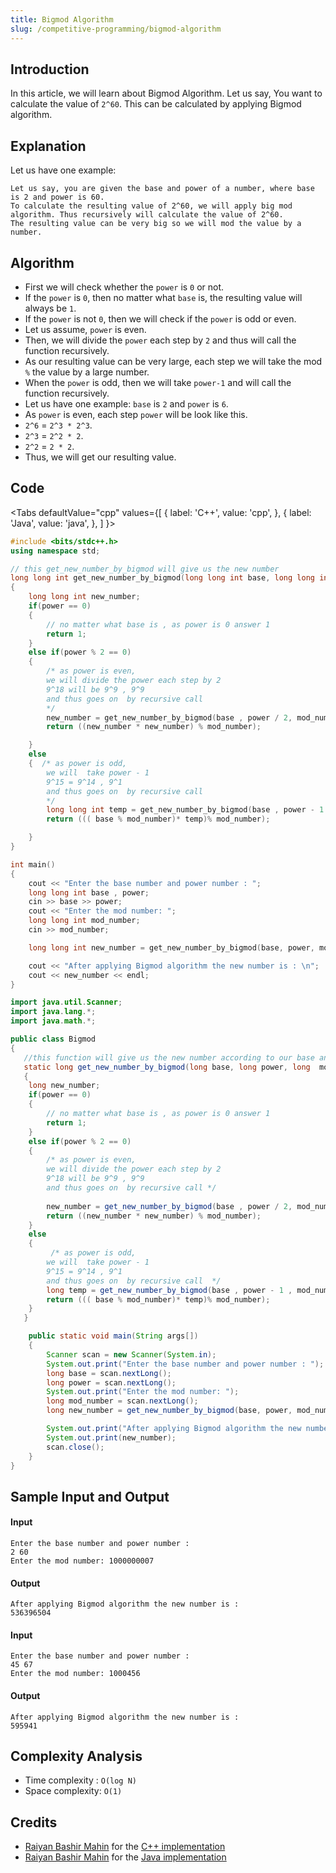 ```yaml
---
title: Bigmod Algorithm
slug: /competitive-programming/bigmod-algorithm
---
```


## Introduction

In this article, we will learn about Bigmod Algorithm. Let us say, You want to calculate the value of `2^60`. This can be calculated by applying Bigmod algorithm.

## Explanation

Let us have one example:

```
Let us say, you are given the base and power of a number, where base is 2 and power is 60.
To calculate the resulting value of 2^60, we will apply big mod algorithm. Thus recursively will calculate the value of 2^60.
The resulting value can be very big so we will mod the value by a number.

```

## Algorithm

 - First we will check whether the `power` is `0` or not.
 - If the `power` is `0`, then no matter what `base` is, the resulting value will always be `1`.
 - If the `power` is not `0`, then we will check if the `power` is odd or even.
 - Let us assume, `power` is even.
 - Then, we will divide the `power` each step by `2` and thus will call the function recursively.
 - As our resulting value can be very large, each step we will take the mod `%` the value by a large number.
 - When the `power` is odd, then we will take `power-1` and will call the function recursively.
 - Let us have one example: `base` is `2` and `power` is `6`.
 - As `power` is even, each step `power` will be look like this.
 - `2^6` = `2^3 * 2^3`.
 - `2^3` = `2^2 * 2`.
 - `2^2` = `2 * 2`.
 - Thus, we will get our resulting value.

## Code


<Tabs
  defaultValue="cpp"
  values={[
    { label: 'C++', value: 'cpp', },
    { label: 'Java', value: 'java', },
  ]
}>

<TabItem value="cpp">

```cpp
#include <bits/stdc++.h>
using namespace std;

// this get_new_number_by_bigmod will give us the new number
long long int get_new_number_by_bigmod(long long int base, long long int power, long long int mod_number)
{
    long long int new_number;
    if(power == 0)
    {
        // no matter what base is , as power is 0 answer 1
        return 1;
    }
    else if(power % 2 == 0)
    {
        /* as power is even,
        we will divide the power each step by 2
        9^18 will be 9^9 , 9^9
        and thus goes on  by recursive call
        */
        new_number = get_new_number_by_bigmod(base , power / 2, mod_number);
        return ((new_number * new_number) % mod_number);

    }
    else
    {  /* as power is odd,
        we will  take power - 1
        9^15 = 9^14 , 9^1
        and thus goes on  by recursive call
        */
        long long int temp = get_new_number_by_bigmod(base , power - 1 , mod_number);
        return ((( base % mod_number)* temp)% mod_number);

    }
}

int main()
{
    cout << "Enter the base number and power number : ";
    long long int base , power;
    cin >> base >> power;
    cout << "Enter the mod number: ";
    long long int mod_number;
    cin >> mod_number;

    long long int new_number = get_new_number_by_bigmod(base, power, mod_number);

    cout << "After applying Bigmod algorithm the new number is : \n";
    cout << new_number << endl;
}
```

</TabItem>
<TabItem value="java">

```java
import java.util.Scanner;
import java.lang.*;
import java.math.*;

public class Bigmod
{
   //this function will give us the new number according to our base and power
   static long get_new_number_by_bigmod(long base, long power, long  mod_number)
   {
    long new_number;
    if(power == 0)
    {
        // no matter what base is , as power is 0 answer 1
        return 1;
    }
    else if(power % 2 == 0)
    {
        /* as power is even,
        we will divide the power each step by 2
        9^18 will be 9^9 , 9^9
        and thus goes on  by recursive call */
        
        new_number = get_new_number_by_bigmod(base , power / 2, mod_number);
        return ((new_number * new_number) % mod_number);
    }
    else
    {
         /* as power is odd,
        we will  take power - 1
        9^15 = 9^14 , 9^1
        and thus goes on  by recursive call  */
        long temp = get_new_number_by_bigmod(base , power - 1 , mod_number);
        return ((( base % mod_number)* temp)% mod_number);
    }
   }

    public static void main(String args[])  
    {
        Scanner scan = new Scanner(System.in);
	    System.out.print("Enter the base number and power number : ");
	    long base = scan.nextLong();
        long power = scan.nextLong();
        System.out.print("Enter the mod number: ");
        long mod_number = scan.nextLong();
        long new_number = get_new_number_by_bigmod(base, power, mod_number);

        System.out.print("After applying Bigmod algorithm the new number is : \n");
        System.out.print(new_number);
        scan.close();
    }
}
```

</TabItem>
</Tabs>

## Sample Input and Output

#### Input

```
Enter the base number and power number :
2 60
Enter the mod number: 1000000007
```

#### Output

```
After applying Bigmod algorithm the new number is :
536396504
```

#### Input

```
Enter the base number and power number :
45 67
Enter the mod number: 1000456
```

#### Output

```
After applying Bigmod algorithm the new number is :
595941
```

## Complexity Analysis

  - Time complexity : `O(log N)`
  - Space complexity: `O(1)`

## Credits

  - [Raiyan Bashir Mahin](https://github.com/RaiyanMahin) for the [C++ implementation](https://github.com/TesseractCoding/NeoAlgo/blob/master/C-Plus-Plus/other/big_mod_algorithm.cpp)
  - [Raiyan Bashir Mahin](https://github.com/RaiyanMahin) for the [Java implementation](https://github.com/TesseractCoding/NeoAlgo/blob/master/Java/Algorithms/bigmod_algorithm.java)
